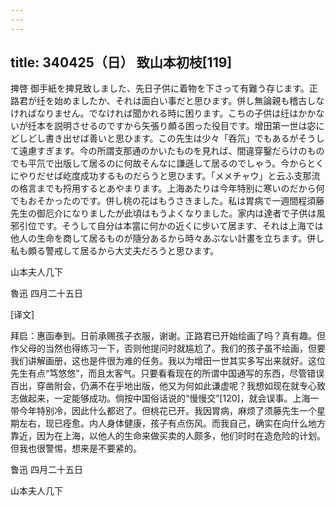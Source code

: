 ```yaml
---
---
---
```

title: 340425（日） 致山本初枝[119]
---




捭啓 御手紙を捭見致しました、先日子供に着物を下さって有難う存じます。正路君が纴を始めましたか、それは面白い事だと思ひます。併し無論親も稽古しなければなりません。でなければ聞かれる時に困ります。こちの子供は纴はかかないが纴本を説明させるのですから矢張り頗る困った役目です。增田第一世は宓にどしどし書き出せば善いと思ひます。この先生は少々「吞氘」でもあるがそうして遠慮すぎます。今の所謂支那通のかいたものを見れば、間違穿鑿だらけのものでも平氘で出版して居るのに何故そんなに謙遜して居るのでしゃう。今からとくにやりだせば屹度成功するものだらうと思ひます。「メメチャウ」と云ふ支那流の格言までも捋用するとあやまります。上海あたりは今年特别に寒いのだから何でもおそかったのです。併し桃の花はもうさきました。私は胃病で一週間程須藤先生の御厄介になりましたが此頃はもうよくなりました。家内は達者で子供は風邪引位です。そうして自分は本當に何かの近くに步いて居ます、それは上海では他人の生命を商して居るものが隨分あるから時々あぶない計畫を立ちます。併し私も頗る警戒して居るから大丈夫だろうと思ひます。

山本夫人几下

魯迅 四月二十五日

[译文]

拜启：惠函奉到。日前承赐孩子衣服，谢谢。正路君已开始绘画了吗？真有趣。但作父母的当然也得练习一下，否则他提问时就尴尬了。我们的孩子虽不绘画，但要我们讲解画册，这也是件很为难的任务。我以为增田一世其实多写出来就好。这位先生有点“笃悠悠”，而且太客气。只要看看现在的所谓中国通写的东西，尽管错误百出，穿凿附会，仍满不在乎地出版，他又为何如此谦虚呢？我想如现在就专心致志做起来，一定能够成功。倘按中国俗话说的“慢慢交”[120]，就会误事。上海一带今年特别冷，因此什么都迟了。但桃花已开。我因胃病，麻烦了须藤先生一个星期左右，现已痊愈。内人身体健康，孩子有点伤风。而我自己，确实在向什么地方靠近，因为在上海，以他人的生命来做买卖的人颇多，他们时时在造危险的计划。但我也很警惕，想来是不要紧的。

鲁迅 四月二十五日

山本夫人几下